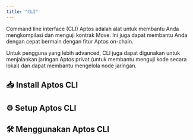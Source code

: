 ```yaml
---
title: "CLI"
---
```



Command line interface (CLI) Aptos adalah alat untuk membantu Anda mengkompilasi dan menguji kontrak Move. Ini juga dapat membantu Anda dengan cepat bermain dengan fitur Aptos on-chain.

Untuk pengguna yang lebih advanced, CLI juga dapat digunakan untuk menjalankan jaringan Aptos privat (untuk membantu menguji kode secara lokal) dan dapat membantu mengelola node jaringan.

## 📥 Install Aptos CLI

<CardGrid>
  <LinkCard href="/id/build/cli/install-cli/install-cli-mac" title="Mac" description="Install Aptos CLI via homebrew" />

  <LinkCard href="/id/build/cli/install-cli/install-cli-windows" title="Windows" description="Install Aptos CLI di Windows via skrip powershell atau binary pre-compiled" />

  <LinkCard href="/id/build/cli/install-cli/install-cli-linux" title="Linux" description="Install Aptos CLI di Linux via skrip shell atau binary pre-compiled" />

  <LinkCard href="/id/build/cli/install-cli/install-cli-specific-version" title="Advanced (Install Versi Spesifik)" description="Build versi spesifik dari Aptos CLI dari source" />
</CardGrid>

## ⚙️ Setup Aptos CLI

<CardGrid>
  <LinkCard href="/id/build/cli/setup-cli" title="Setup CLI" description="Setup dan konfigurasi Aptos CLI" />

  <LinkCard href="/id/build/cli/setup-cli/install-move-prover" title="Advanced (Move Prover)" description="Setup dan install Move Prover" />
</CardGrid>

## 🛠️ Menggunakan Aptos CLI

<CardGrid>
  <LinkCard href="/id/build/cli/working-with-move-contracts" title="Kontrak Move" description="Kompilasi, Publikasi, Simulasi, dan Benchmark Kontrak Move" />

  <LinkCard href="/id/build/cli/trying-things-on-chain" title="Mencoba hal-hal On-chain" description="Berinteraksi dengan Aptos, buat akun, query akun, gunakan perangkat hardware seperti Ledger" />

  <LinkCard href="/id/build/cli/running-a-local-network" title="Menjalankan Jaringan Lokal" description="Jalankan node / jaringan lokal" />
</CardGrid>
